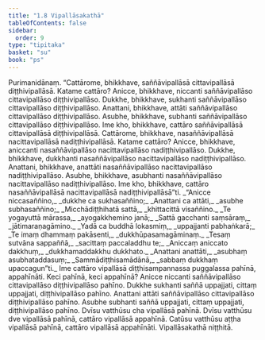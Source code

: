 ```yaml
---
title: "1.8 Vipallāsakathā"
tableOfContents: false
sidebar:
  order: 9
type: "tipitaka"
basket: "su"
book: "ps"
---
```



<DynamicBreadcrumb />

<Division number="236" book="ps">

<Paragraph number="1286" book="ps">
Purimanidānaṃ. “Cattārome, bhikkhave, saññāvipallāsā cittavipallāsā diṭṭhivipallāsā. Katame cattāro? Anicce, bhikkhave, niccanti saññāvipallāso cittavipallāso diṭṭhivipallāso. Dukkhe, bhikkhave, sukhanti saññāvipallāso cittavipallāso diṭṭhivipallāso. Anattani, bhikkhave, attāti saññāvipallāso cittavipallāso diṭṭhivipallāso. Asubhe, bhikkhave, subhanti saññāvipallāso cittavipallāso diṭṭhivipallāso. Ime kho, bhikkhave, cattāro saññāvipallāsā cittavipallāsā diṭṭhivipallāsā.
</Paragraph>

<Paragraph number="1287" book="ps">
Cattārome, bhikkhave, nasaññāvipallāsā nacittavipallāsā nadiṭṭhivipallāsā. Katame cattāro? Anicce, bhikkhave, aniccanti nasaññāvipallāso nacittavipallāso nadiṭṭhivipallāso. Dukkhe, bhikkhave, dukkhanti nasaññāvipallāso nacittavipallāso nadiṭṭhivipallāso. Anattani, bhikkhave, anattāti nasaññāvipallāso nacittavipallāso nadiṭṭhivipallāso. Asubhe, bhikkhave, asubhanti nasaññāvipallāso nacittavipallāso nadiṭṭhivipallāso. Ime kho, bhikkhave, cattāro nasaññāvipallāsā nacittavipallāsā nadiṭṭhivipallāsā”ti.
</Paragraph>

<Paragraph number="1288" type="verses" book="ps">
_“Anicce niccasaññino,_  
_dukkhe ca sukhasaññino;_  
_Anattani ca attāti,_  
_asubhe subhasaññino;_  
_Micchādiṭṭhihatā sattā,_  
_khittacittā visaññino._  

</Paragraph>

<Paragraph number="1289" type="verses" book="ps">
_Te yogayuttā mārassa,_  
_ayogakkhemino janā;_  
_Sattā gacchanti saṃsāraṃ,_  
_jātimaraṇagāmino._  

</Paragraph>

<Paragraph number="1290" type="verses" book="ps">
_Yadā ca buddhā lokasmiṃ,_  
_uppajjanti pabhaṅkarā;_  
_Te imaṃ dhammaṃ pakāsenti,_  
_dukkhūpasamagāminaṃ._  

</Paragraph>

<Paragraph number="1291" type="verses" book="ps">
_Tesaṃ sutvāna sappaññā,_  
_sacittaṃ paccaladdhu te;_  
_Aniccaṃ aniccato dakkhuṃ,_  
_dukkhamaddakkhu dukkhato._  

</Paragraph>

<Paragraph number="1292" type="verses" book="ps">
_Anattani anattāti,_  
_asubhaṃ asubhataddasuṃ;_  
_Sammādiṭṭhisamādānā,_  
_sabbaṃ dukkhaṃ upaccagun”ti._  

</Paragraph>

<Paragraph number="1293" book="ps">
Ime cattāro vipallāsā diṭṭhisampannassa puggalassa pahīnā, appahīnāti. Keci pahīnā, keci appahīnā? Anicce niccanti saññāvipallāso cittavipallāso diṭṭhivipallāso pahīno. Dukkhe sukhanti saññā uppajjati, cittaṃ uppajjati, diṭṭhivipallāso pahīno. Anattani attāti saññāvipallāso cittavipallāso diṭṭhivipallāso pahīno. Asubhe subhanti saññā uppajjati, cittaṃ uppajjati, diṭṭhivipallāso pahīno. Dvīsu vatthūsu cha vipallāsā pahīnā. Dvīsu vatthūsu dve vipallāsā pahīnā, cattāro vipallāsā appahīnā. Catūsu vatthūsu aṭṭha vipallāsā pahīnā, cattāro vipallāsā appahīnāti.

</Paragraph>
</Division>

<Paragraph number="1294" type="center" book="ps">
Vipallāsakathā niṭṭhitā.
</Paragraph>